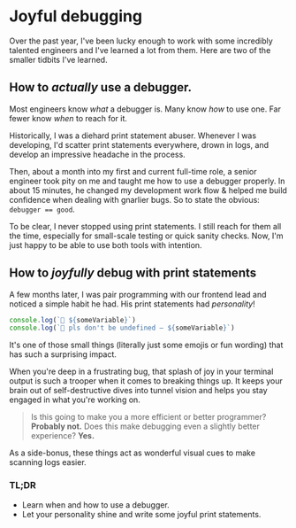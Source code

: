 
# Joyful debugging

Over the past year, I've been lucky enough to work with some incredibly talented engineers and I've learned a lot from them. Here are two of the smaller tidbits I've learned.

## How to *actually* use a debugger.
Most engineers know *what* a debugger is. Many know *how* to use one. Far fewer know *when* to reach for it.

Historically, I was a diehard print statement abuser. Whenever I was developing, I'd scatter print statements everywhere, drown in logs, and develop an impressive headache in the process.

Then, about a month into my first and current full-time role, a senior engineer took pity on me and taught me how to use a debugger properly. In about 15 minutes, he changed my development work flow & helped me build confidence when dealing with gnarlier bugs. So to state the obvious: `debugger == good`.

To be clear, I never stopped using print statements. I still reach for them all the time, especially for small-scale testing or quick sanity checks. Now, I'm just happy to be able to use both tools with intention.

## How to *joyfully* debug with print statements
A few months later, I was pair programming with our frontend lead and noticed a simple habit he had. His print statements had *personality*!

```ts
console.log(`🦄 ${someVariable}`)
console.log(`🧐 pls don't be undefined – ${someVariable}`)
```

It's one of those small things (literally just some emojis or fun wording) that has such a surprising impact.

When you're deep in a frustrating bug, that splash of joy in your terminal output is such a trooper when it comes to breaking things up. It keeps your brain out of self-destructive dives into tunnel vision and helps you stay engaged in what you're working on.

> Is this going to make you a more efficient or better programmer? **Probably not.** Does this make debugging even a slightly better experience? **Yes.**

As a side-bonus, these things act as wonderful visual cues to make scanning logs easier.

### TL;DR
- Learn when and how to use a debugger.
- Let your personality shine and write some joyful print statements.